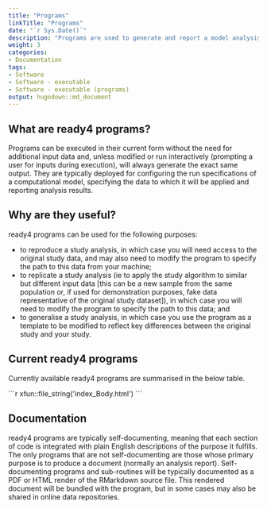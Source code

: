 ```yaml
---
title: "Programs"
linkTitle: "Programs"
date: "`r Sys.Date()`"
description: "Programs are used to generate and report a model analysis."
weight: 3
categories: 
- Documentation
tags: 
- Software
- Software - executable
- Software - executable (programs)
output: hugodown::md_document
---
```


## What are ready4 programs?
Programs can be executed in their current form without the need for additional input data and, unless modified or run interactively (prompting a user for inputs during execution), will always generate the exact same output. They are typically deployed for configuring the run specifications of a computational model, specifying the data to which it will be applied and reporting analysis results. 

## Why are they useful?
ready4 programs can be used for the following purposes:

- to reproduce a study analysis, in which case you will need access to the original study data, and may also need to modify the program to specify the path to this data from your machine;
- to replicate a study analysis (ie to apply the study algorithm to similar but different input data [this can be a new sample from the same population or, if used for demonstration purposes, fake data representative of the original study dataset]), in which case you will need to modify the program to specify the path to this data; and
- to generalise a study analysis, in which case you use the program as a template to be modified to reflect key differences between the original study and your study.

## Current ready4 programs
Currently available ready4 programs are summarised in the below table.

````{=html}
```r
xfun::file_string('index_Body.html')
```
````

## Documentation
ready4 programs are typically self-documenting, meaning that each section of code is integrated with plain English descriptions of the purpose it fulfills. The only programs that are not self-documenting are those whose primary purpose is to produce a document (normally an analysis report). Self-documenting programs and sub-routines will be typically documented as a PDF or HTML render of the RMarkdown source file. This rendered document will be bundled with the program, but in some cases may also be shared in online data repositories.

